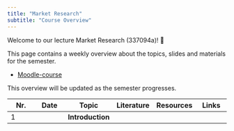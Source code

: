```yaml
---
title: "Market Research"
subtitle: "Course Overview"
---
```


Welcome to our lecture Market Research (337094a)! 👋  

This page contains a weekly overview about the topics, slides and materials for the semester.

- [Moodle-course](https://moodle.hdm-stuttgart.de/course/view.php?id=2464)

<!-- - [Miro board 📝](https://miro.com/app/board/uXjVNair5iM=/) (password is provided in Moodle) -->



:::{.callout-note}
This overview will be updated as the semester progresses.
:::

|	Nr.	|	Date	|	Topic	|	Literature	|		Resources		|	Links	|	
|	---	|	---	|	---	|	---	|		---		|	---	|	
|	1	|		|	**Introduction**	|		|				|		|	